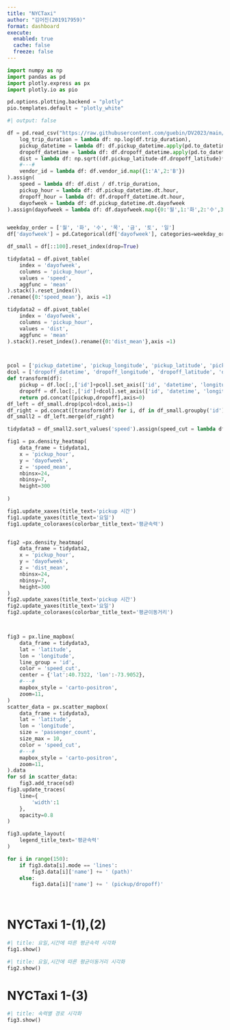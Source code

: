 ```yaml
---
title: "NYCTaxi"
author: "김어진(201917959)"
format: dashboard
execute: 
  enabled: true
  cache: false
  freeze: false
---
```


```python
import numpy as np
import pandas as pd
import plotly.express as px
import plotly.io as pio

pd.options.plotting.backend = "plotly"
pio.templates.default = "plotly_white"
```


```python
#| output: false

df = pd.read_csv("https://raw.githubusercontent.com/guebin/DV2023/main/posts/NYCTaxi.csv").assign(
    log_trip_duration = lambda df: np.log(df.trip_duration),
    pickup_datetime = lambda df: df.pickup_datetime.apply(pd.to_datetime),
    dropoff_datetime = lambda df: df.dropoff_datetime.apply(pd.to_datetime),
    dist = lambda df: np.sqrt((df.pickup_latitude-df.dropoff_latitude)**2 + (df.pickup_longitude-df.dropoff_longitude)**2),
    #---#
    vendor_id = lambda df: df.vendor_id.map({1:'A',2:'B'})
).assign(
    speed = lambda df: df.dist / df.trip_duration,
    pickup_hour = lambda df: df.pickup_datetime.dt.hour,
    dropoff_hour = lambda df: df.dropoff_datetime.dt.hour,
    dayofweek = lambda df: df.pickup_datetime.dt.dayofweek
).assign(dayofweek = lambda df: df.dayofweek.map({0:'월',1:'화',2:'수',3:'목',4:'금',5:'토',6:'일'}))


weekday_order = ['월', '화', '수', '목', '금', '토', '일']
df['dayofweek'] = pd.Categorical(df['dayofweek'], categories=weekday_order, ordered=True)

df_small = df[::100].reset_index(drop=True)

tidydata1 = df.pivot_table(
    index = 'dayofweek',
    columns = 'pickup_hour',
    values = 'speed',
    aggfunc = 'mean'
).stack().reset_index()\
.rename({0:'speed_mean'}, axis =1)

tidydata2 = df.pivot_table(
    index = 'dayofweek',
    columns = 'pickup_hour',
    values = 'dist',
    aggfunc = 'mean'
).stack().reset_index().rename({0:'dist_mean'},axis =1)



pcol = ['pickup_datetime', 'pickup_longitude', 'pickup_latitude', 'pickup_hour']
dcol = ['dropoff_datetime', 'dropoff_longitude', 'dropoff_latitude', 'dropoff_hour']
def transform(df):
    pickup = df.loc[:,['id']+pcol].set_axis(['id', 'datetime', 'longitude', 'latitude', 'hour'],axis=1).assign(type = 'pickup')
    dropoff = df.loc[:,['id']+dcol].set_axis(['id', 'datetime', 'longitude', 'latitude', 'hour'],axis=1).assign(type = 'dropoff')
    return pd.concat([pickup,dropoff],axis=0)
df_left = df_small.drop(pcol+dcol,axis=1)
df_right = pd.concat([transform(df) for i, df in df_small.groupby('id')]).reset_index(drop=True)
df_small2 = df_left.merge(df_right)

tidydata3 = df_small2.sort_values('speed').assign(speed_cut = lambda df: pd.qcut(df.speed,4,labels=['매우느림','조금느림','조금빠름','매우빠름']))

fig1 = px.density_heatmap(
    data_frame = tidydata1,
    x = 'pickup_hour',
    y = 'dayofweek',
    z = 'speed_mean',
    nbinsx=24,
    nbinsy=7,
    height=300
    
)

fig1.update_xaxes(title_text='pickup 시간')
fig1.update_yaxes(title_text='요일')
fig1.update_coloraxes(colorbar_title_text='평균속력')


fig2 =px.density_heatmap(
    data_frame = tidydata2,
    x = 'pickup_hour',
    y = 'dayofweek',
    z = 'dist_mean',
    nbinsx=24,
    nbinsy=7,
    height=300
)
fig2.update_xaxes(title_text='pickup 시간')
fig2.update_yaxes(title_text='요일')
fig2.update_coloraxes(colorbar_title_text='평균이동거리')



fig3 = px.line_mapbox(
    data_frame = tidydata3,
    lat = 'latitude',
    lon = 'longitude',
    line_group = 'id',
    color = 'speed_cut',
    center = {'lat':40.7322, 'lon':-73.9052},
    #---#
    mapbox_style = 'carto-positron',
    zoom=11,
)
scatter_data = px.scatter_mapbox(
    data_frame = tidydata3,
    lat = 'latitude',
    lon = 'longitude',
    size = 'passenger_count',
    size_max = 10,
    color = 'speed_cut',
    #---#
    mapbox_style = 'carto-positron',
    zoom=11,
).data
for sd in scatter_data: 
    fig3.add_trace(sd)
fig3.update_traces(
    line={
        'width':1
    },
    opacity=0.8
)

fig3.update_layout(
    legend_title_text='평균속력'
)

for i in range(150):
    if fig3.data[i].mode == 'lines':
        fig3.data[i]['name'] += ' (path)'
    else:
        fig3.data[i]['name'] += ' (pickup/dropoff)'
    
    

```

# NYCTaxi 1-(1),(2)

```python
#| title: 요일,시간에 따른 평균속력 시각화        
fig1.show()
```

```python
#| title: 요일,시간에 따른 평균이동거리 시각화        
fig2.show()
```

# NYCTaxi 1-(3)

```python
#| title: 속력별 경로 시각화
fig3.show()
```


